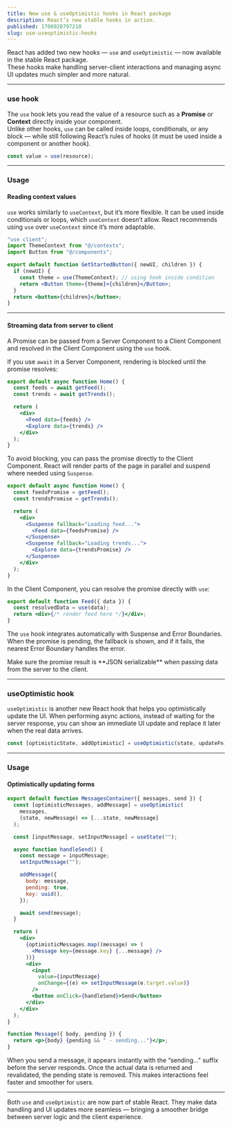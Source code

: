 ```yaml
---
title: New use & useOptimistic hooks in React package
description: React’s new stable hooks in action.
published: 1708928797210
slug: use-useoptimistic-hooks
---
```


React has added two new hooks — `use` and `useOptimistic` — now available in the stable React package.  
These hooks make handling server-client interactions and managing async UI updates much simpler and more natural.

---

### use hook

The `use` hook lets you read the value of a resource such as a **Promise** or **Context** directly inside your component.  
Unlike other hooks, `use` can be called inside loops, conditionals, or any block — while still following React’s rules of hooks (it must be used inside a component or another hook).

```js
const value = use(resource);
````

---

### Usage

#### Reading context values

`use` works similarly to `useContext`, but it’s more flexible.
It can be used inside conditionals or loops, which `useContext` doesn’t allow. React recommends using `use` over `useContext` since it’s more adaptable.

```jsx
"use client";
import ThemeContext from "@/contexts";
import Button from "@/components";

export default function GetStartedButton({ newUI, children }) {
  if (newUI) {
    const theme = use(ThemeContext); // using hook inside condition
    return <Button theme={theme}>{children}</Button>;
  }
  return <button>{children}</button>;
}
```

---

#### Streaming data from server to client

A Promise can be passed from a Server Component to a Client Component and resolved in the Client Component using the `use` hook.

If you use `await` in a Server Component, rendering is blocked until the promise resolves:

```jsx
export default async function Home() {
  const feeds = await getFeed();
  const trends = await getTrends();

  return (
    <div>
      <Feed data={feeds} />
      <Explore data={trends} />
    </div>
  );
}
```

To avoid blocking, you can pass the promise directly to the Client Component.
React will render parts of the page in parallel and suspend where needed using `Suspense`.

```jsx
export default async function Home() {
  const feedsPromise = getFeed();
  const trendsPromise = getTrends();

  return (
    <div>
      <Suspense fallback="Loading feed...">
        <Feed data={feedsPromise} />
      </Suspense>
      <Suspense fallback="Loading trends...">
        <Explore data={trendsPromise} />
      </Suspense>
    </div>
  );
}
```

In the Client Component, you can resolve the promise directly with `use`:

```jsx
export default function Feed({ data }) {
  const resolvedData = use(data);
  return <div>{/* render feed here */}</div>;
}
```

The `use` hook integrates automatically with Suspense and Error Boundaries.
When the promise is pending, the fallback is shown, and if it fails, the nearest Error Boundary handles the error.

<Note>
  Make sure the promise result is **JSON serializable** when passing data from
  the server to the client.
</Note>

---

### useOptimistic hook

`useOptimistic` is another new React hook that helps you optimistically update the UI.
When performing async actions, instead of waiting for the server response, you can show an immediate UI update and replace it later when the real data arrives.

```js
const [optimisticState, addOptimistic] = useOptimistic(state, updateFn);
```

---

### Usage

#### Optimistically updating forms

```jsx
export default function MessagesContainer({ messages, send }) {
  const [optimisticMessages, addMessage] = useOptimistic(
    messages,
    (state, newMessage) => [...state, newMessage]
  );

  const [inputMessage, setInputMessage] = useState("");

  async function handleSend() {
    const message = inputMessage;
    setInputMessage("");

    addMessage({
      body: message,
      pending: true,
      key: uuid(),
    });

    await send(message);
  }

  return (
    <div>
      {optimisticMessages.map((message) => (
        <Message key={message.key} {...message} />
      ))}
      <div>
        <input
          value={inputMessage}
          onChange={(e) => setInputMessage(e.target.value)}
        />
        <button onClick={handleSend}>Send</button>
      </div>
    </div>
  );
}

function Message({ body, pending }) {
  return <p>{body} {pending && " - sending..."}</p>;
}
```

When you send a message, it appears instantly with the “sending...” suffix before the server responds.
Once the actual data is returned and revalidated, the pending state is removed.
This makes interactions feel faster and smoother for users.

---

Both `use` and `useOptimistic` are now part of stable React.
They make data handling and UI updates more seamless — bringing a smoother bridge between server logic and the client experience.

